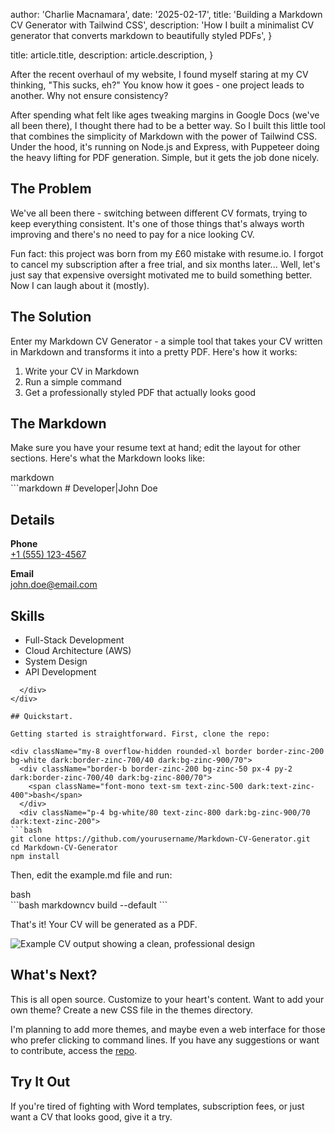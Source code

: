 
  author: 'Charlie Macnamara',
  date: '2025-02-17',
  title: 'Building a Markdown CV Generator with Tailwind CSS',
  description:
    'How I built a minimalist CV generator that converts markdown to beautifully styled PDFs',
}

  title: article.title,
  description: article.description,
}


After the recent overhaul of my website, I found myself staring at my CV 
thinking, "This sucks, eh?" You know how it goes - one project leads to another. Why not ensure consistency?

After spending what felt like ages tweaking margins in Google Docs (we've all been there), 
I thought there had to be a better way. So I built this little tool that combines the 
simplicity of Markdown with the power of Tailwind CSS. Under the hood, it's running on 
Node.js and Express, with Puppeteer doing the heavy lifting for PDF generation. Simple, 
but it gets the job done nicely.

## The Problem

We've all been there - switching between different CV formats, trying to keep everything 
consistent. It's one of those things that's always worth improving and there's no need to pay for a nice looking CV.

Fun fact: this project was born from my £60 mistake with resume.io. I forgot to cancel my 
subscription after a free trial, and six months later... Well, let's just say that expensive 
oversight motivated me to build something better. Now I can laugh about it (mostly).

## The Solution

Enter my Markdown CV Generator - a simple tool that takes your CV written in Markdown and 
transforms it into a pretty PDF. Here's how it works:

1. Write your CV in Markdown
2. Run a simple command
3. Get a professionally styled PDF that actually looks good

## The Markdown

Make sure you have your resume text at hand; edit the layout for other sections. Here's what the Markdown looks like:

<div className="my-8 overflow-hidden rounded-xl border border-zinc-200 bg-white dark:border-zinc-700/40 dark:bg-zinc-900/70">
  <div className="border-b border-zinc-200 bg-zinc-50 px-4 py-2 dark:border-zinc-700/40 dark:bg-zinc-800/70">
    <span className="font-mono text-sm text-zinc-500 dark:text-zinc-400">markdown</span>
  </div>
  <div className="p-4 bg-white/80 text-zinc-800 dark:bg-zinc-900/70 dark:text-zinc-200">
```markdown
# Developer|John Doe

## Details

**Phone**  
[+1 (555) 123-4567](tel:+15551234567)

**Email**  
[john.doe@email.com](mailto:john.doe@email.com)

## Skills

- Full-Stack Development
- Cloud Architecture (AWS)
- System Design
- API Development
```
  </div>
</div>

## Quickstart.

Getting started is straightforward. First, clone the repo:

<div className="my-8 overflow-hidden rounded-xl border border-zinc-200 bg-white dark:border-zinc-700/40 dark:bg-zinc-900/70">
  <div className="border-b border-zinc-200 bg-zinc-50 px-4 py-2 dark:border-zinc-700/40 dark:bg-zinc-800/70">
    <span className="font-mono text-sm text-zinc-500 dark:text-zinc-400">bash</span>
  </div>
  <div className="p-4 bg-white/80 text-zinc-800 dark:bg-zinc-900/70 dark:text-zinc-200">
```bash
git clone https://github.com/yourusername/Markdown-CV-Generator.git
cd Markdown-CV-Generator
npm install
```
  </div>
</div>

Then, edit the example.md file and run:

<div className="my-8 overflow-hidden rounded-xl border border-zinc-200 bg-white dark:border-zinc-700/40 dark:bg-zinc-900/70">
  <div className="border-b border-zinc-200 bg-zinc-50 px-4 py-2 dark:border-zinc-700/40 dark:bg-zinc-800/70">
    <span className="font-mono text-sm text-zinc-500 dark:text-zinc-400">bash</span>
  </div>
  <div className="p-4 bg-white/80 text-zinc-800 dark:bg-zinc-900/70 dark:text-zinc-200">
```bash
markdowncv build --default
```
  </div>
</div>

That's it! Your CV will be generated as a PDF.

<div className="my-8">
  <Image 
    src={cvOutput} 
    alt="Example CV output showing a clean, professional design" 
    className="rounded-xl shadow-lg dark:shadow-zinc-800/30"
    priority
  />
</div>

## What's Next?

This is all open source. Customize to your heart's content. Want to 
add your own theme? Create a new CSS file in the themes directory.

I'm planning to add more themes, and maybe even a web 
interface for those who prefer clicking to command lines. If you have any suggestions or want 
to contribute, access the [repo](https://github.com/CharlieMacnamara/Markdown-CV-Generator).



## Try It Out

If you're tired of fighting with Word templates, subscription fees, or just want a CV that looks good, give it a try. 